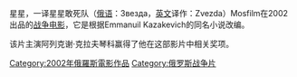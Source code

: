 {{Expand language|1=ru|time=2021-12-25T20:48:01+00:00}}
星星，一译星星敢死队（[[俄语|俄语]]：Звезда，[[英文|英文]]译作：Zvezda）Mosfilm在2002出品的[[战争电影|战争电影]]，它是根据Emmanuil Kazakevich的同名小说改编。

该片主演阿列克谢·克拉夫琴科赢得了他在这部影片中相关奖项。
[[Category:2002年俄羅斯電影作品|Category:2002年俄羅斯電影作品]]
[[Category:俄罗斯战争片|Category:俄罗斯战争片]]